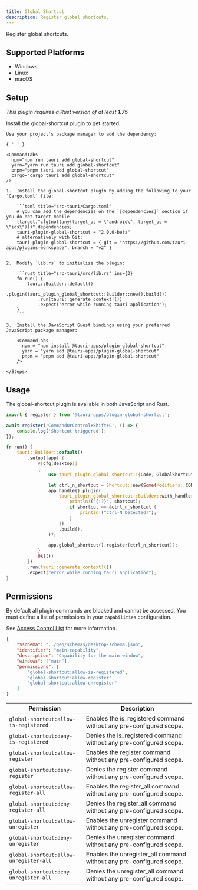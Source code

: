 ```yaml
---
title: Global Shortcut
description: Register global shortcuts.
---
```



<PluginLinks plugin="global-shortcut" />

Register global shortcuts.

## Supported Platforms

- Windows
- Linux
- macOS

## Setup

_This plugin requires a Rust version of at least **1.75**_

Install the global-shortcut plugin to get started.

<Tabs>
  <TabItem label="Automatic" >

    Use your project's package manager to add the dependency:

    { ' ' }

    <CommandTabs
      npm="npm run tauri add global-shortcut"
      yarn="yarn run tauri add global-shortcut"
      pnpm="pnpm tauri add global-shortcut"
      cargo="cargo tauri add global-shortcut"
    />

  </TabItem>
  <TabItem label = "Manual">
    <Steps>

    1.  Install the global-shortcut plugin by adding the following to your `Cargo.toml` file:

        ```toml title="src-tauri/Cargo.toml"
        # you can add the dependencies on the `[dependencies]` section if you do not target mobile
        [target."cfg(not(any(target_os = \"android\", target_os = \"ios\")))".dependencies]
        tauri-plugin-global-shortcut = "2.0.0-beta"
        # alternatively with Git:
        tauri-plugin-global-shortcut = { git = "https://github.com/tauri-apps/plugins-workspace", branch = "v2" }
        ```

    2.  Modify `lib.rs` to initialize the plugin:

        ```rust title="src-tauri/src/lib.rs" ins={3}
        fn run() {
            tauri::Builder::default()
                .plugin(tauri_plugin_global_shortcut::Builder::new().build())
                .run(tauri::generate_context!())
                .expect("error while running tauri application");
        }
        ```

    3.  Install the JavaScript Guest bindings using your preferred JavaScript package manager:

        <CommandTabs
          npm = "npm install @tauri-apps/plugin-global-shortcut"
          yarn = "yarn add @tauri-apps/plugin-global-shortcut"
          pnpm = "pnpm add @tauri-apps/plugin-global-shortcut"
        />

    </Steps>

  </TabItem>
</Tabs>

## Usage

The global-shortcut plugin is available in both JavaScript and Rust.

<Tabs>
  <TabItem label="JavaScript" >

```js
import { register } from '@tauri-apps/plugin-global-shortcut';

await register('CommandOrControl+Shift+C', () => {
	console.log('Shortcut triggered');
});
```

  </TabItem>
  <TabItem label = "Rust" >

```rust title="src-tauri/src/lib.rs"
fn run() {
    tauri::Builder::default()
        .setup(|app| {
            #[cfg(desktop)]
            {
                use tauri_plugin_global_shortcut::{Code, GlobalShortcutExt, Modifiers, Shortcut};

                let ctrl_n_shortcut = Shortcut::new(Some(Modifiers::CONTROL), Code::KeyN);
                app.handle().plugin(
                    tauri_plugin_global_shortcut::Builder::with_handler(move |_app, shortcut| {
                        println!("{:?}", shortcut);
                        if shortcut == &ctrl_n_shortcut {
                            println!("Ctrl-N Detected!");
                        }
                    })
                    .build(),
                )?;

                app.global_shortcut().register(ctrl_n_shortcut)?;
            }
            Ok(())
        })
        .run(tauri::generate_context!())
        .expect("error while running tauri application");
}
```

  </TabItem>
</Tabs>

## Permissions

By default all plugin commands are blocked and cannot be accessed. You must define a list of permissions in your `capabilities` configuration.

See [Access Control List](/references/acl) for more information.

```json title="src-tauri/capabilities/main.json" ins={7-9}
{
	"$schema": "../gen/schemas/desktop-schema.json",
	"identifier": "main-capability",
	"description": "Capability for the main window",
	"windows": ["main"],
	"permissions": [
		"global-shortcut:allow-is-registered",
		"global-shortcut:allow-register",
		"global-shortcut:allow-unregister"
	]
}
```

| Permission                             | Description                                                          |
| -------------------------------------- | -------------------------------------------------------------------- |
| `global-shortcut:allow-is-registered`  | Enables the is_registered command without any pre-configured scope.  |
| `global-shortcut:deny-is-registered`   | Denies the is_registered command without any pre-configured scope.   |
| `global-shortcut:allow-register`       | Enables the register command without any pre-configured scope.       |
| `global-shortcut:deny-register`        | Denies the register command without any pre-configured scope.        |
| `global-shortcut:allow-register-all`   | Enables the register_all command without any pre-configured scope.   |
| `global-shortcut:deny-register-all`    | Denies the register_all command without any pre-configured scope.    |
| `global-shortcut:allow-unregister`     | Enables the unregister command without any pre-configured scope.     |
| `global-shortcut:deny-unregister`      | Denies the unregister command without any pre-configured scope.      |
| `global-shortcut:allow-unregister-all` | Enables the unregister_all command without any pre-configured scope. |
| `global-shortcut:deny-unregister-all`  | Denies the unregister_all command without any pre-configured scope.  |
